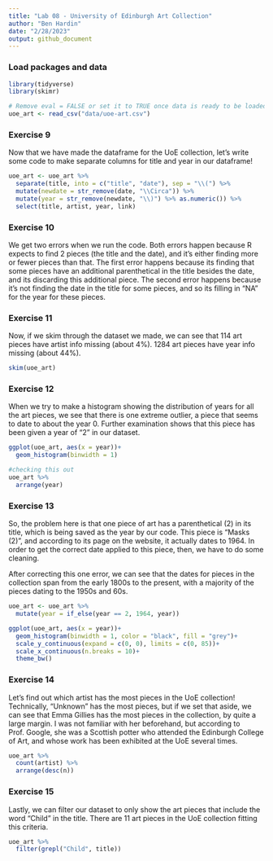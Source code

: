 ```yaml
---
title: "Lab 08 - University of Edinburgh Art Collection"
author: "Ben Hardin"
date: "2/28/2023"
output: github_document
---
```


### Load packages and data

```r
library(tidyverse) 
library(skimr)
```

```r
# Remove eval = FALSE or set it to TRUE once data is ready to be loaded
uoe_art <- read_csv("data/uoe-art.csv")
```

### Exercise 9

Now that we have made the dataframe for the UoE collection, let's write some code to make separate columns for title and year in our dataframe!

```r
uoe_art <- uoe_art %>%
  separate(title, into = c("title", "date"), sep = "\\(") %>%
  mutate(newdate = str_remove(date, "\\Circa")) %>%
  mutate(year = str_remove(newdate, "\\)") %>% as.numeric()) %>%
  select(title, artist, year, link)
```

### Exercise 10

We get two errors when we run the code. Both errors happen because R expects to find 2 pieces (the title and the date), and it's either finding more or fewer pieces than that. The first error happens because its finding that some pieces have an additional parenthetical in the title besides the date, and its discarding this additional piece. The second error happens because it's not finding the date in the title for some pieces, and so its filling in "NA" for the year for these pieces.

### Exercise 11

Now, if we skim through the dataset we made, we can see that 114 art pieces have artist info missing (about 4%). 1284 art pieces have year info missing (about 44%).

```r
skim(uoe_art)
```

### Exercise 12

When we try to make a histogram showing the distribution of years for all the art pieces, we see that there is one extreme outlier, a piece that seems to date to about the year 0. Further examination shows that this piece has been given a year of "2" in our dataset.

```r
ggplot(uoe_art, aes(x = year))+
  geom_histogram(binwidth = 1)

#checking this out
uoe_art %>%
  arrange(year)
```

### Exercise 13

So, the problem here is that one piece of art has a parenthetical (2) in its title, which is being saved as the year by our code. This piece is "Masks (2)", and according to its page on the website, it actually dates to 1964. In order to get the correct date applied to this piece, then, we have to do some cleaning.

After correcting this one error, we can see that the dates for pieces in the collection span from the early 1800s to the present, with a majority of the pieces dating to the 1950s and 60s.

```r
uoe_art <- uoe_art %>%
  mutate(year = if_else(year == 2, 1964, year))

ggplot(uoe_art, aes(x = year))+
  geom_histogram(binwidth = 1, color = "black", fill = "grey")+
  scale_y_continuous(expand = c(0, 0), limits = c(0, 85))+
  scale_x_continuous(n.breaks = 10)+
  theme_bw()
```

### Exercise 14

Let's find out which artist has the most pieces in the UoE collection! Technically, "Unknown" has the most pieces, but if we set that aside, we can see that Emma Gillies has the most pieces in the collection, by quite a large margin. I was not familiar with her beforehand, but according to Prof. Google, she was a Scottish potter who attended the Edinburgh College of Art, and whose work has been exhibited at the UoE several times.

```r
uoe_art %>%
  count(artist) %>%
  arrange(desc(n))
```

### Exercise 15

Lastly, we can filter our dataset to only show the art pieces that include the word "Child" in the title. There are 11 art pieces in the UoE collection fitting this criteria.

```r
uoe_art %>%
  filter(grepl("Child", title))
```


